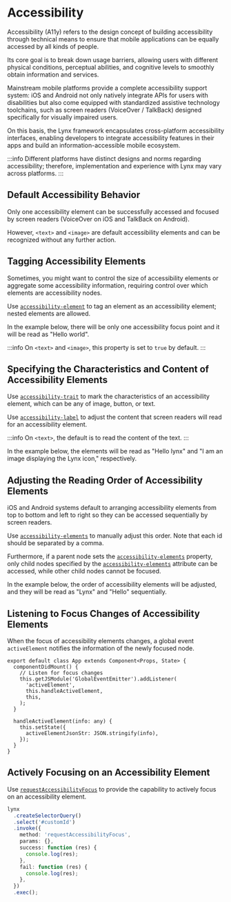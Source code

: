 # Accessibility


Accessibility (A11y) refers to the design concept of building accessibility through technical means to ensure that mobile applications can be equally accessed by all kinds of people.

Its core goal is to break down usage barriers, allowing users with different physical conditions, perceptual abilities, and cognitive levels to smoothly obtain information and services.

Mainstream mobile platforms provide a complete accessibility support system: iOS and Android not only natively integrate APIs for users with disabilities but also come equipped with standardized assistive technology toolchains, such as screen readers (VoiceOver / TalkBack) designed specifically for visually impaired users.

On this basis, the Lynx framework encapsulates cross-platform accessibility interfaces, enabling developers to integrate accessibility features in their apps and build an information-accessible mobile ecosystem.

:::info
Different platforms have distinct designs and norms regarding accessibility; therefore, implementation and experience with Lynx may vary across platforms.
:::

## Default Accessibility Behavior

Only one accessibility element can be successfully accessed and focused by screen readers (VoiceOver on iOS and TalkBack on Android).

However, `<text>` and `<image>` are default accessibility elements and can be recognized without any further action.

<Go
  example="accessibility"
  img="/assets/doc/a11y.gif"
  defaultEntryFile="dist/main.lynx.bundle"
  defaultFile="src/Default.tsx"
  entry="src/Default.tsx"
  highlight="{4-5}"
/>

## Tagging Accessibility Elements

Sometimes, you might want to control the size of accessibility elements or aggregate some accessibility information, requiring control over which elements are accessibility nodes.

Use [`accessibility-element`](api/elements/built-in/view#accessibility-element) to tag an element as an accessibility element; nested elements are allowed.

In the example below, there will be only one accessibility focus point and it will be read as "Hello world".

<Go
  example="accessibility"
  img="/assets/doc/a11y.gif"
  defaultEntryFile="dist/main.lynx.bundle"
  defaultFile="src/Customized.tsx"
  entry="src/Customized.tsx"
  highlight="{5,8,9}"
/>

:::info
On `<text>` and `<image>`, this property is set to `true` by default.
:::

## Specifying the Characteristics and Content of Accessibility Elements

Use [`accessibility-trait`](api/elements/built-in/view#accessibility-trait) to mark the characteristics of an accessibility element, which can be any of image, button, or text.

Use [`accessibility-label`](api/elements/built-in/view#accessibility-label) to adjust the content that screen readers will read for an accessibility element.

:::info
On `<text>`, the default is to read the content of the text.
:::

In the example below, the elements will be read as "Hello lynx" and "I am an image displaying the Lynx icon," respectively.

<Go
  example="accessibility"
  img="/assets/doc/a11y.gif"
  defaultEntryFile="dist/main.lynx.bundle"
  defaultFile="src/LabelAndTraits.tsx"
  entry="src/LabelAndTraits.tsx"
  highlight="{6,7,16,17}"
/>

## Adjusting the Reading Order of Accessibility Elements

iOS and Android systems default to arranging accessibility elements from top to bottom and left to right so they can be accessed sequentially by screen readers.

Use [`accessibility-elements`](api/elements/built-in/view#accessibility-elements) to manually adjust this order. Note that each id should be separated by a comma.

Furthermore, if a parent node sets the [`accessibility-elements`](api/elements/built-in/view#accessibility-elements) property, only child nodes specified by the [`accessibility-elements`](api/elements/built-in/view#accessibility-elements) attribute can be accessed, while other child nodes cannot be focused.

In the example below, the order of accessibility elements will be adjusted, and they will be read as "Lynx" and "Hello" sequentially.

<Go
  example="accessibility"
  img="/assets/doc/a11y.gif"
  defaultEntryFile="dist/main.lynx.bundle"
  defaultFile="src/ReOrder.tsx"
  entry="src/ReOrder.tsx"
  highlight="{3,5,6}"
/>

## Listening to Focus Changes of Accessibility Elements

When the focus of accessibility elements changes, a global event `activeElement` notifies the information of the newly focused node.

```tsx
export default class App extends Component<Props, State> {
  componentDidMount() {
    // Listen for focus changes
    this.getJSModule('GlobalEventEmitter').addListener(
      'activeElement',
      this.handleActiveElement,
      this,
    );
  }

  handleActiveElement(info: any) {
    this.setState({
      activeElementJsonStr: JSON.stringify(info),
    });
  }
}
```

## Actively Focusing on an Accessibility Element

Use [`requestAccessibilityFocus`](api/elements/built-in/view#requestaccessibilityfocus) to provide the capability to actively focus on an accessibility element.

```ts
lynx
  .createSelectorQuery()
  .select('#customId')
  .invoke({
    method: 'requestAccessibilityFocus',
    params: {},
    success: function (res) {
      console.log(res);
    },
    fail: function (res) {
      console.log(res);
    },
  })
  .exec();
```
